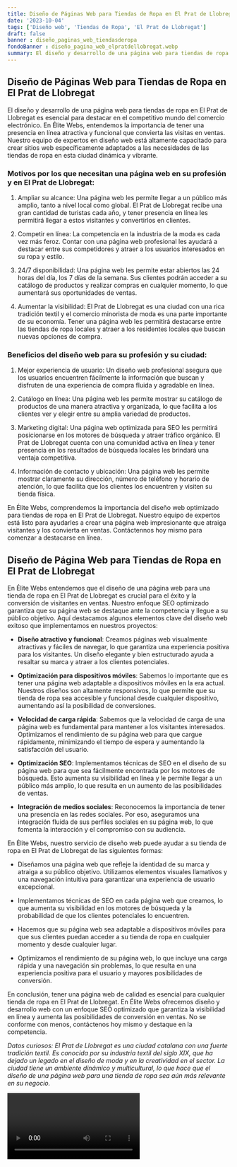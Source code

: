 ```yaml
---
title: Diseño de Páginas Web para Tiendas de Ropa en El Prat de Llobregat
date: '2023-10-04'
tags: ['Diseño web', 'Tiendas de Ropa', 'El Prat de Llobregat']
draft: false
banner : diseño_paginas_web_tiendasderopa
fondoBanner : diseño_pagina_web_elpratdellobregat.webp
summary: El diseño y desarrollo de una página web para tiendas de ropa en El Prat de Llobregat es esencial para destacar en el competitivo mundo del comercio electrónico. En Élite Webs, entendemos la importancia de tener una presencia en línea atractiva y funcional que convierta las visitas en ventas. Nuestro equipo de expertos en diseño web está altamente capacitado para crear sitios web específicamente adaptados a las necesidades de las tiendas de ropa en esta ciudad dinámica y vibrante.
---
```


## Diseño de Páginas Web para Tiendas de Ropa en El Prat de Llobregat

El diseño y desarrollo de una página web para tiendas de ropa en El Prat de Llobregat es esencial para destacar en el competitivo mundo del comercio electrónico. En Élite Webs, entendemos la importancia de tener una presencia en línea atractiva y funcional que convierta las visitas en ventas. Nuestro equipo de expertos en diseño web está altamente capacitado para crear sitios web específicamente adaptados a las necesidades de las tiendas de ropa en esta ciudad dinámica y vibrante.

### Motivos por los que necesitan una página web en su profesión y en El Prat de Llobregat:

1. Ampliar su alcance: Una página web les permite llegar a un público más amplio, tanto a nivel local como global. El Prat de Llobregat recibe una gran cantidad de turistas cada año, y tener presencia en línea les permitirá llegar a estos visitantes y convertirlos en clientes.

2. Competir en línea: La competencia en la industria de la moda es cada vez más feroz. Contar con una página web profesional les ayudará a destacar entre sus competidores y atraer a los usuarios interesados en su ropa y estilo.

3. 24/7 disponibilidad: Una página web les permite estar abiertos las 24 horas del día, los 7 días de la semana. Sus clientes podrán acceder a su catálogo de productos y realizar compras en cualquier momento, lo que aumentará sus oportunidades de ventas.

4. Aumentar la visibilidad: El Prat de Llobregat es una ciudad con una rica tradición textil y el comercio minorista de moda es una parte importante de su economía. Tener una página web les permitirá destacarse entre las tiendas de ropa locales y atraer a los residentes locales que buscan nuevas opciones de compra.

### Beneficios del diseño web para su profesión y su ciudad:

1. Mejor experiencia de usuario: Un diseño web profesional asegura que los usuarios encuentren fácilmente la información que buscan y disfruten de una experiencia de compra fluida y agradable en línea.

2. Catálogo en línea: Una página web les permite mostrar su catálogo de productos de una manera atractiva y organizada, lo que facilita a los clientes ver y elegir entre su amplia variedad de productos.

3. Marketing digital: Una página web optimizada para SEO les permitirá posicionarse en los motores de búsqueda y atraer tráfico orgánico. El Prat de Llobregat cuenta con una comunidad activa en línea y tener presencia en los resultados de búsqueda locales les brindará una ventaja competitiva.

4. Información de contacto y ubicación: Una página web les permite mostrar claramente su dirección, número de teléfono y horario de atención, lo que facilita que los clientes los encuentren y visiten su tienda física.

En Élite Webs, comprendemos la importancia del diseño web optimizado para tiendas de ropa en El Prat de Llobregat. Nuestro equipo de expertos está listo para ayudarles a crear una página web impresionante que atraiga visitantes y los convierta en ventas. Contáctennos hoy mismo para comenzar a destacarse en línea.

<GifSeo />

<Cta />

## Diseño de Página Web para Tiendas de Ropa en El Prat de Llobregat

En Élite Webs entendemos que el diseño de una página web para una tienda de ropa en El Prat de Llobregat es crucial para el éxito y la conversión de visitantes en ventas. Nuestro enfoque SEO optimizado garantiza que su página web se destaque ante la competencia y llegue a su público objetivo. Aquí destacamos algunos elementos clave del diseño web exitoso que implementamos en nuestros proyectos:

- **Diseño atractivo y funcional**: Creamos páginas web visualmente atractivas y fáciles de navegar, lo que garantiza una experiencia positiva para los visitantes. Un diseño elegante y bien estructurado ayuda a resaltar su marca y atraer a los clientes potenciales.

- **Optimización para dispositivos móviles**: Sabemos lo importante que es tener una página web adaptable a dispositivos móviles en la era actual. Nuestros diseños son altamente responsivos, lo que permite que su tienda de ropa sea accesible y funcional desde cualquier dispositivo, aumentando así la posibilidad de conversiones.

- **Velocidad de carga rápida**: Sabemos que la velocidad de carga de una página web es fundamental para mantener a los visitantes interesados. Optimizamos el rendimiento de su página web para que cargue rápidamente, minimizando el tiempo de espera y aumentando la satisfacción del usuario.

- **Optimización SEO**: Implementamos técnicas de SEO en el diseño de su página web para que sea fácilmente encontrada por los motores de búsqueda. Esto aumenta su visibilidad en línea y le permite llegar a un público más amplio, lo que resulta en un aumento de las posibilidades de ventas.

- **Integración de medios sociales**: Reconocemos la importancia de tener una presencia en las redes sociales. Por eso, aseguramos una integración fluida de sus perfiles sociales en su página web, lo que fomenta la interacción y el compromiso con su audiencia.

En Élite Webs, nuestro servicio de diseño web puede ayudar a su tienda de ropa en El Prat de Llobregat de las siguientes formas:

- Diseñamos una página web que refleje la identidad de su marca y atraiga a su público objetivo. Utilizamos elementos visuales llamativos y una navegación intuitiva para garantizar una experiencia de usuario excepcional.

- Implementamos técnicas de SEO en cada página web que creamos, lo que aumenta su visibilidad en los motores de búsqueda y la probabilidad de que los clientes potenciales lo encuentren.

- Hacemos que su página web sea adaptable a dispositivos móviles para que sus clientes puedan acceder a su tienda de ropa en cualquier momento y desde cualquier lugar.

- Optimizamos el rendimiento de su página web, lo que incluye una carga rápida y una navegación sin problemas, lo que resulta en una experiencia positiva para el usuario y mayores posibilidades de conversión.

En conclusión, tener una página web de calidad es esencial para cualquier tienda de ropa en El Prat de Llobregat. En Élite Webs ofrecemos diseño y desarrollo web con un enfoque SEO optimizado que garantiza la visibilidad en línea y aumenta las posibilidades de conversión en ventas. No se conforme con menos, contáctenos hoy mismo y destaque en la competencia.

*Datos curiosos: El Prat de Llobregat es una ciudad catalana con una fuerte tradición textil. Es conocida por su industria textil del siglo XIX, que ha dejado un legado en el diseño de moda y en la creatividad en el sector. La ciudad tiene un ambiente dinámico y multicultural, lo que hace que el diseño de una página web para una tienda de ropa sea aún más relevante en su negocio.*

<Video />

<CtaBot job='Tiendas de Ropa' city='El Prat de Llobregat'/>

<Gmaps query='El Prat de Llobregat+españa+maps' />